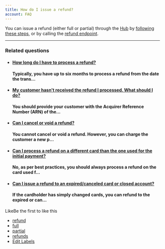 ```yaml
---
title: How do I issue a refund?
account: FAQ 
---
```


You can issue a refund (either full or partial) through the [Hub](https://hub.checkout.com) by [following these steps](https://docs.ckotech.co/the-hub/manage-payments#Managepayments-Capture,void,orrefundapayment), or by calling the [refund endpoint](/display/DOCS/Refund+a+payment).

* * *

### Related questions

*   #### [How long do I have to process a refund?](/pages/viewpage.action?pageId=721106)
    
    #### Typically, you have up to six months to process a refund from the date the trans...
    
*   #### [My customer hasn't received the refund I processed. What should I do?](/pages/viewpage.action?pageId=721081)
    
    #### You should provide your customer with the Acquirer Reference Number (ARN) of the...
    
*   #### [Can I cancel or void a refund?](/pages/viewpage.action?pageId=721108)
    
    #### You cannot cancel or void a refund. However, you can charge the customer a new p...
    
*   #### [Can I process a refund on a different card than the one used for the initial payment?](/pages/viewpage.action?pageId=721084)
    
    #### No, as per best practices, you should always process a refund on the card used f...
    
*   #### [Can I issue a refund to an expired/canceled card or closed account?](/pages/viewpage.action?pageId=721110)
    
    #### If the cardholder has simply changed cards, you can refund to the expired or can...
    

LikeBe the first to like this

*   [refund](/label/FAQ/refund)
*   [full](/label/FAQ/full)
*   [partial](/label/FAQ/partial)
*   [refunds](/label/FAQ/refunds)
*   [Edit Labels](# "Edit Labels (Type 'l')")




